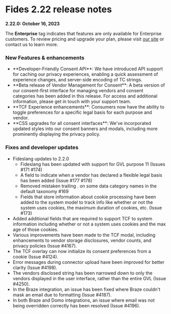 
# Fides 2.22 release notes
**2.22.0: October 16, 2023**

<Callout emoji="" type="info">The **Enterprise** tag indicates that features are only available for Enterprise customers. To review pricing and upgrade your plan, please visit [our site](https://ethyca.com/pricing) or contact us to learn more. </Callout>

### New Features & enhancements
- <div class="enterprise"/> **Developer-Friendly Consent API**: We have introduced API support for caching our privacy experiences, enabling a quick assessment of experience changes, and server-side encoding of TC strings.
- <div class="enterprise"/> **Beta release of Vendor Management for Consent**: A beta version of our consent-first interface for managing vendors and consent categories has been added in this release. For access and additional information, please get in touch with your support team.
- <div class="enterprise"/> **TCF Experience enhancements**: Consumers now have the ability to toggle preferences for a specific legal basis for each purpose and vendor.
- <div class="enterprise"/> **CSS upgrades for all consent interfaces**: We've incorporated updated styles into our consent banners and modals, including more prominently displaying the privacy policy.


### Fixes and developer updates
- Fideslang updates to 2.2.0 
    - Fideslang has been updated with support for GVL purpose 11 (Issues #171 #174)
    - A field to indicate when a vendor has declared a flexible legal basis has been added (Issue #177 #178)
    - Removed mistaken trailing . on some data category names in the default taxonomy #169
    - Fields that store information about cookie processing have been added to the system model to track info like whether or not the system uses cookies, the maximum duration of cookies, etc. (Issue #173)
- Added additional fields that are required to support TCF to system information including whether or not a system uses cookies and the max age of those cookies.
- Various improvements have been made to the TCF modal, including enhancements to vendor storage disclosures, vendor counts, and privacy policies (Issue #4167).
- The TCF overlay can now initialize its consent preferences from a cookie (Issue #4124).
- Error messages during connector upload have been improved for better clarity (Issue #4198).
- The vendors disclosed string has been narrowed down to only the vendors displayed in the user interface, rather than the entire GVL (Issue #4250).
- In the Braze integration, an issue has been fixed where Braze couldn't mask an email due to formatting (Issue #4187).
- In both Braze and Domo integrations, an issue where email was not being overridden correctly has been resolved (Issue #4196).
